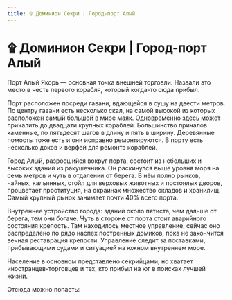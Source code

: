 ```yaml
---
title: ۩ Доминион Секри | Город-порт Алый
---
```

# ۩ Доминион Секри | Город-порт Алый


Порт Алый Якорь — основная точка внешней торговли. Назвали это место в честь первого корабля, который когда-то сюда прибыл.

Порт расположен посреди гавани, вдающейся в сушу на двести метров. По центру гавани есть несколько скал, на самой высокой из которых расположен самый большой в мире маяк. Одновременно здесь может причалить до двадцати крупных кораблей. Большинство причалов каменные, по пятьдесят шагов в длину и пять в ширину. Деревянные помосты тоже есть и они исправно ремонтируются. В порту есть несколько доков и верфей для ремонта кораблей.

Город Алый, разросшийся вокруг порта, состоит из небольших и высоких зданий из ракушечника. Он раскинулся выше уровня моря на семь метров и чуть в отдалении от берега. В нём полно рынков, чайных, кальянных, стойл для верховых животных и постоялых дворов, процветает проституция, на окраинах множество складов и хранилищ. Самый крупный рынок занимает почти 40% всего порта. 

Внутреннее устройство города: зданий около пятиста, чем дальше от берега, тем они богаче. Чуть в стороне от порта стоит аварийного состояния крепость. Там находилось местное управление, сейчас оно распределено по рядо наспех постренных домиков, пока не закончится вечная реставрация крепости. Управление следит за поставками, прибывающими судами и ситуацией на южном внутреннем море.

Население в основном представлено секрийцами, но хватает иностранцев-торговцев и тех, кто прибыл на юг в поисках лучшей жизни.

Отсюда можно попасть:<br/><br/>